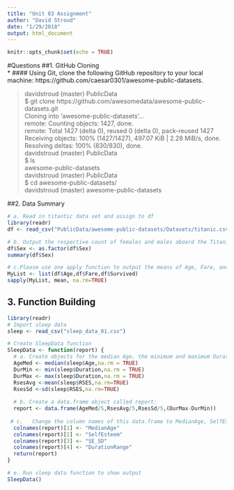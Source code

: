 ```yaml
---
title: "Unit 03 Assignment"
author: "David Stroud"
date: "1/29/2018"
output: html_document
---
```


```r
knitr::opts_chunk$set(echo = TRUE)
```

#Questions
##1. GitHub Cloning  
* #### Using Git, clone the following GitHub repository to your local machine: https://github.com/caesar0301/awesome-public-datasets.  

>davidstroud (master) PublicData  
$ git clone https://github.com/awesomedata/awesome-public-datasets.git  
Cloning into 'awesome-public-datasets'...  
remote: Counting objects: 1427, done.  
remote: Total 1427 (delta 0), reused 0 (delta 0), pack-reused 1427  
Receiving objects: 100% (1427/1427), 497.07 KiB | 2.28 MiB/s, done.  
Resolving deltas: 100% (830/830), done.  
davidstroud (master) PublicData  
$ ls  
awesome-public-datasets  
davidstroud (master) PublicData  
$ cd awesome-public-datasets/  
davidstroud (master) awesome-public-datasets  
>

##2. Data Summary

```r
# a. Read in titantic data set and assign to df
library(readr)
df <- read_csv("PublicData/awesome-public-datasets/Datasets/titanic.csv")
```

```r
# b. Output the respective count of females and males aboard the Titanic. Plot the frequency of females and males.  Be sure to give an accurate title and label the axes.
df$Sex <- as.factor(df$Sex)
summary(df$Sex)
```

```r
# c.Please use one apply function to output the means of Age, Fare, and Survival.  
MyList <- list(df$Age,df$Fare,df$Survived)
sapply(MyList, mean, na.rm=TRUE)

```


## 3. Function Building

```r
library(readr)
# Import sleep data
sleep <- read_csv("sleep_data_01.csv")

# Create SleepData function
SleepData <- function(report) {
  # a. Create objects for the median Age, the minimum and maximum Duration of sleep,   and the mean and standard deviation of the Rosenberg Self Esteem scale (RSES).  
  AgeMed <- median(sleep$Age,na.rm = TRUE)
  DurMin <- min(sleep$Duration,na.rm = TRUE)
  DurMax <- max(sleep$Duration,na.rm = TRUE)
  RsesAvg <-mean(sleep$RSES,na.rm=TRUE)
  RsesSd <-sd(sleep$RSES,na.rm=TRUE)
  
  # b. Create a data.frame object called report: 
  report <- data.frame(AgeMed/5,RsesAvg/5,RsesSd/5,(DurMax-DurMin))
  
 # c.	Change the column names of this data.frame to MedianAge, SelfEsteem, SE_SD,     and DurationRange
  colnames(report)[1] <- "MedianAge"
  colnames(report)[2] <- "SelfEsteem"
  colnames(report)[3] <- "SE_SD"
  colnames(report)[4] <- "DurationRange"
  return(report)
}

# e. Run sleep data function to show output
SleepData()

```






